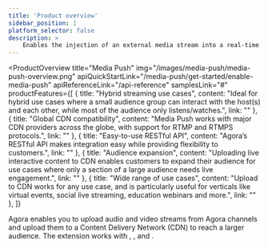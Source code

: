 ```yaml
---
title: 'Product overview'
sidebar_position: 1
platform_selector: false
description: >
    Enables the injection of an external media stream into a real-time Agora channel, allowing the hosts and audience to see and hear the additional stream while interacting with each other.
---
```



<ProductOverview
    title="Media Push"
    img="/images/media-push/media-push-overview.png"
    apiQuickStartLink="/media-push/get-started/enable-media-push"
    apiReferenceLink="/api-reference"
    samplesLink="#"
    productFeatures={[
        {
            title: "Hybrid streaming use cases",
            content: "Ideal for hybrid use cases where a small audience group can interact with the host(s) and each other, while most of the audience only listens/watches.",
            link: ""
        },
        {
            title: "Global CDN compatibility",
            content: "Media Push works with major CDN providers across the globe, with support for RTMP and RTMPS protocols.",
            link: ""
        },
        {
            title: "Easy-to-use RESTful API",
            content: "Agora’s RESTful API makes integration easy while providing flexibility to customers.",
            link: ""
        },
        {
            title: "Audience expansion",
            content: "Uploading live interactive content to CDN enables customers to expand their audience for use cases where only a section of a large audience needs live engagement.",
            link: ""
        },
        {
            title: "Wide range of use cases",
            content: "Upload to CDN works for any use case, and is particularly useful for verticals like virtual events, social live streaming, education webinars and more.",
            link: ""
        },
    ]}

>

Agora <Vg k="MPUSH" /> enables you to upload audio and video streams from Agora channels and upload them to a Content Delivery Network (CDN) to reach a larger audience. The <Vg k="MPUSH" />  extension works with <Vg k="AUDIO" /> , <Vg k="VIDEO" />, and <Vg k="ILS" />.

</ProductOverview>